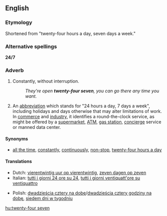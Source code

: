 ==English==

===Etymology===
Shortened from "twenty-four hours a day, seven days a week."

===Alternative spellings===
'''24/7'''

===Adverb===
{{en-adv|pos=[[twenty-four]] [[seven]]}}

# {{colloquial}} Constantly, without interruption.
#:''They're open '''twenty-four seven''', you can go there any time you want.''
# An [[w:abbreviation|abbreviation]] which stands for "24 hours a day, 7 days a week", including holidays and days otherwise that may alter limitations of work.  In [[w:commerce|commerce]] and [[w:industry|industry]], it identifies a round-the-clock service, as might be offered by a [[w:supermarket|supermarket]], [[w:ATM|ATM]], [[w:Filling station|gas station]], [[w:concierge|concierge]] service or manned data center.

====Synonyms====
*[[all the time]], [[constantly]], [[continuously]], [[non-stop]], [[twenty-four hours a day]]

====Translations====
{{trans-top|constantly}}
*Dutch: [[vierentwintig uur op vierentwintig]], [[zeven dagen op zeven]]
*Italian: [[tutti i giorni 24 ore su 24]], [[tutti i giorni ventiquatt'ore su ventiquattro]]
{{trans-mid}}
*Polish: [[dwadzieścia cztery na dobę]]/[[dwadzieścia cztery godziny na dobę]], [[siedem dni w tygodniu]]
{{trans-bottom}}

[[hu:twenty-four seven]]
